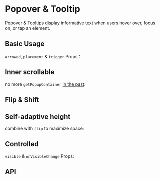 
# Popover & Tooltip

Popover & Tooltips display informative text when users hover over, focus on, or tap an element.

## Basic Usage

`arrowed`, `placement` & `trigger` Props：

<Basics />

## Inner scrollable

no more `getPopupContainer` [in the past](https://ant.design/components/popover#api):

<Overflow />

## Flip & Shift

<Flip />

## Self-adaptive height

combine with `flip` to maximize space:

<Height />

## Controlled

`visible` & `onVisibleChange` Props:

<Controlled />

## API

<API />
